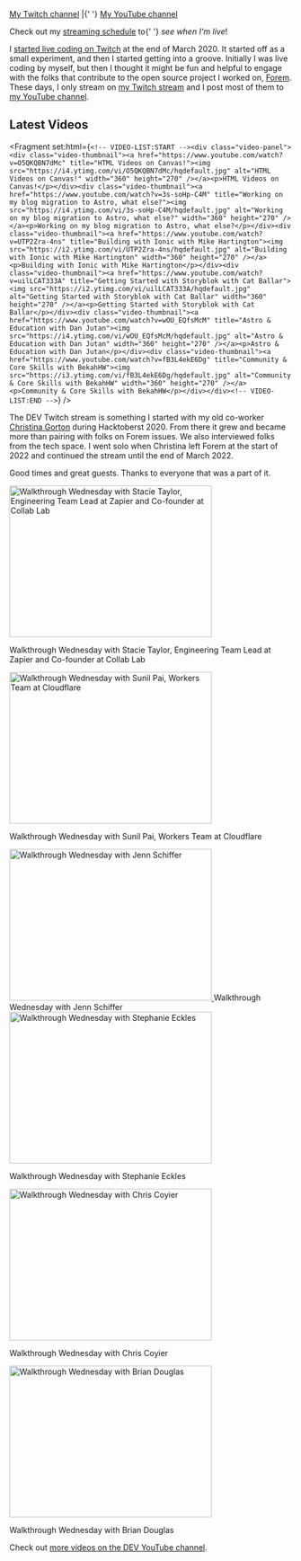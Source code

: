 
<PageLayout title="Streaming">
<nav aria-label="My channels for streaming">
  <a href="https://twitch.tv/nickytonline">My Twitch channel</a> |{' '}
  <a href="https://iamdeveloper.live">My YouTube channel</a>
</nav>

<p class="weight-bold">
  Check out my <a href="/stream-schedule">streaming schedule</a> to{' '}
  <em>see when I'm live</em>!
</p>

I [started live coding on Twitch](https://www.iamdeveloper.com/posts/i-ve-started-to-live-code-on-twitch-for-dev-13cn)
at the end of March 2020. It started off as a small experiment, and then I
started getting into a groove. Initially I was live coding by myself, but then I
thought it might be fun and helpful to engage with the folks that contribute to
the open source project I worked on, [Forem](https://github.com/forem/forem).
These days, I only stream on [my Twitch stream](https://live.iamdeveloper.com)
and I post most of them to
[my YouTube channel](https://youtube.iamdeveloper.com).

## Latest Videos

<Fragment set:html={`<!-- VIDEO-LIST:START --><div class="video-panel"><div class="video-thumbnail"><a href="https://www.youtube.com/watch?v=O5QKQBN7dMc" title="HTML Videos on Canvas!"><img src="https://i4.ytimg.com/vi/O5QKQBN7dMc/hqdefault.jpg" alt="HTML Videos on Canvas!" width="360" height="270" /></a><p>HTML Videos on Canvas!</p></div><div class="video-thumbnail"><a href="https://www.youtube.com/watch?v=3s-soHp-C4M" title="Working on my blog migration to Astro, what else?"><img src="https://i4.ytimg.com/vi/3s-soHp-C4M/hqdefault.jpg" alt="Working on my blog migration to Astro, what else?" width="360" height="270" /></a><p>Working on my blog migration to Astro, what else?</p></div><div class="video-thumbnail"><a href="https://www.youtube.com/watch?v=UTP2Zra-4ns" title="Building with Ionic with Mike Hartington"><img src="https://i2.ytimg.com/vi/UTP2Zra-4ns/hqdefault.jpg" alt="Building with Ionic with Mike Hartington" width="360" height="270" /></a><p>Building with Ionic with Mike Hartington</p></div><div class="video-thumbnail"><a href="https://www.youtube.com/watch?v=uilLCAT333A" title="Getting Started with Storyblok with Cat Ballar"><img src="https://i2.ytimg.com/vi/uilLCAT333A/hqdefault.jpg" alt="Getting Started with Storyblok with Cat Ballar" width="360" height="270" /></a><p>Getting Started with Storyblok with Cat Ballar</p></div><div class="video-thumbnail"><a href="https://www.youtube.com/watch?v=wOU_EQfsMcM" title="Astro & Education with Dan Jutan"><img src="https://i4.ytimg.com/vi/wOU_EQfsMcM/hqdefault.jpg" alt="Astro & Education with Dan Jutan" width="360" height="270" /></a><p>Astro & Education with Dan Jutan</p></div><div class="video-thumbnail"><a href="https://www.youtube.com/watch?v=fB3L4ekE6Dg" title="Community & Core Skills with BekahHW"><img src="https://i3.ytimg.com/vi/fB3L4ekE6Dg/hqdefault.jpg" alt="Community & Core Skills with BekahHW" width="360" height="270" /></a><p>Community & Core Skills with BekahHW</p></div></div><!-- VIDEO-LIST:END -->`} />

The DEV Twitch stream is something I started with my old co-worker
[Christina Gorton](https://twitter.com/coffeecraftcode) during Hacktoberst 2020.
From there it grew and became more than pairing with folks on Forem issues. We
also interviewed folks from the tech space. I went solo when Christina left
Forem at the start of 2022 and continued the stream until the end of March 2022.

Good times and great guests. Thanks to everyone that was a part of it.

<div class="video-panel">
  <div class="video-thumbnail">
    <a
      href="https://www.youtube.com/watch?v=cmooRSV4sr8"
      title="Walkthrough Wednesday with Stacie Taylor, Engineering Team Lead at Zapier and Co-founder at Collab Lab"
    >
      <img
        src="https://i4.ytimg.com/vi/cmooRSV4sr8/hqdefault.jpg"
        alt="Walkthrough Wednesday with Stacie Taylor, Engineering Team Lead at Zapier and Co-founder at Collab Lab"
        width="360"
        height="270"
      />
    </a>
    <p>
      Walkthrough Wednesday with Stacie Taylor, Engineering Team Lead at Zapier
      and Co-founder at Collab Lab
    </p>
  </div>
  <div class="video-thumbnail">
    <a
      href="https://www.youtube.com/watch?v=zMEvgvSrPuo"
      title="Walkthrough Wednesday with Sunil Pai, Workers Team at Cloudflare"
    >
      <img
        src="https://i3.ytimg.com/vi/zMEvgvSrPuo/hqdefault.jpg"
        alt="Walkthrough Wednesday with Sunil Pai, Workers Team at Cloudflare"
        width="360"
        height="270"
      />
    </a>
    <p>Walkthrough Wednesday with Sunil Pai, Workers Team at Cloudflare</p>
  </div>
  <div class="video-thumbnail">
    <a
      href="https://www.youtube.com/watch?v=MWkJFsC9jZo"
      title="Walkthrough Wednesday with Jenn Schiffer"
    >
      <img
        src="https://i2.ytimg.com/vi/MWkJFsC9jZo/hqdefault.jpg"
        alt="Walkthrough Wednesday with Jenn Schiffer"
        width="360"
        height="270"
      />
    </a>
    Walkthrough Wednesday with Jenn Schiffer
  </div>
  <div class="video-thumbnail">
    <a
      href="https://www.youtube.com/watch?v=IH2IcYMxab4"
      title="Walkthrough Wednesday with Stephanie Eckles"
    >
      <img
        src="https://i2.ytimg.com/vi/IH2IcYMxab4/hqdefault.jpg"
        alt="Walkthrough Wednesday with Stephanie Eckles"
        width="360"
        height="270"
      />
    </a>
    <p>Walkthrough Wednesday with Stephanie Eckles</p>
  </div>
  <div class="video-thumbnail">
    <a
      href="https://www.youtube.com/watch?v=ZncQIITVOPI"
      title="Walkthrough Wednesday with Chris Coyier"
    >
      <img
        src="https://i1.ytimg.com/vi/ZncQIITVOPI/hqdefault.jpg"
        alt="Walkthrough Wednesday with Chris Coyier"
        width="360"
        height="270"
      />
    </a>
    <p>Walkthrough Wednesday with Chris Coyier</p>
  </div>
  <div class="video-thumbnail">
    <a
      href="https://www.youtube.com/watch?v=d1KCS6C4Rus"
      title="Walkthrough Wednesday with Brian Douglas"
    >
      <img
        src="https://i1.ytimg.com/vi/d1KCS6C4Rus/hqdefault.jpg"
        alt="Walkthrough Wednesday with Brian Douglas"
        width="360"
        height="270"
      />
    </a>
    <p>Walkthrough Wednesday with Brian Douglas</p>
  </div>
</div>

Check out
[more videos on the DEV YouTube channel](https://www.youtube.com/thepracticaldevteam).

</PageLayout>

